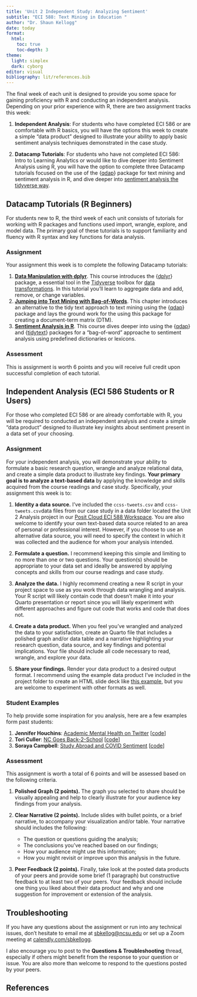 ```yaml
---
title: 'Unit 2 Independent Study: Analyzing Sentiment'
subtitle: "ECI 588: Text Mining in Education "
author: "Dr. Shaun Kellogg"
date: today
format:
  html:
    toc: true
    toc-depth: 3
theme:
  light: simplex
  dark: cyborg
editor: visual
bibliography: lit/references.bib
---
```


The final week of each unit is designed to provide you some space for gaining proficiency with R and conducting an independent analysis. Depending on your prior experience with R, there are two assignment tracks this week:

1.  **Independent Analysis**: For students who have completed ECI 586 or are comfortable with R basics, you will have the options this week to create a simple "data product" designed to illustrate your ability to apply basic sentiment analysis techniques demonstrated in the case study.

2.  **Datacamp Tutorials**: For students who have not completed ECI 586: Intro to Learning Analytics or would like to dive deeper into Sentiment Analysis using R, you will have the option to complete three Datacamp tutorials focused on the use of the {[qdap](https://trinker.github.io/qdap/)} package for text mining and sentiment analysis in R, and dive deeper into [sentiment analysis the tidyverse way](https://www.tidytextmining.com/sentiment).

## Datacamp Tutorials (R Beginners)

For students new to R, the third week of each unit consists of tutorials for working with R packages and functions used import, wrangle, explore, and model data. The primary goal of these tutorials is to support familiarity and fluency with R syntax and key functions for data analysis.

### Assignment

Your assignment this week is to complete the following Datacamp tutorials:

1.  [**Data Manipulation with dplyr**](https://app.datacamp.com/learn/courses/data-manipulation-with-dplyr). This course introduces the {[dplyr](https://dplyr.tidyverse.org)} package, a essential tool in the [Tidyverse](https://www.tidyverse.org) toolbox for [data transformations](https://r4ds.hadley.nz/data-transform). In this tutorial you'll learn to aggregate data and add, remove, or change variables.
2.  [**Jumping into Text Mining with Bag-of-Words**](https://app.datacamp.com/learn/courses/text-mining-with-bag-of-words-in-r). This chapter introduces an alternative to the tidy text approach to text mining using the {[qdap](https://trinker.github.io/qdap/)} package and lays the ground work for the using this package for creating a document-term matrix (DTM).
3.  [**Sentiment Analysis in R**](https://app.datacamp.com/learn/courses/sentiment-analysis-in-r). This course dives deeper into using the {[qdap](https://trinker.github.io/qdap/)} and {[tidytext](https://juliasilge.github.io/tidytext/)} packages for a "bag-of-word" approache to sentiment analysis using predefined dictionaries or lexicons.

### Assessment

This is assignment is worth 6 points and you will receive full credit upon successful completion of each tutorial.

## Independent Analysis (ECI 586 Students or R Users)

For those who completed ECI 586 or are already comfortable with R, you will be required to conducted an independent analysis and create a simple "data product" designed to illustrate key insights about sentiment present in a data set of your choosing.

### Assignment

For your independent analysis, you will demonstrate your ability to formulate a basic research question, wrangle and analyze relational data, and create a simple data product to illustrate key findings. **Your primary goal is to analyze a text-based data** by applying the knowledge and skills acquired from the course readings and case study. Specifically, your assignment this week is to:

1.  **Identity a data source.** I've included the `ccss-tweets.csv` and `ccss-tweets.csv`data files from our case study in a data folder located the Unit 2 Analysis project in our [Posit Cloud ECI 588 Workspace](https://posit.cloud/spaces/597706/join?access_code=weMxPiHe3BsKRsQOtUOnlD9NwbNG3L1G7NsuBanV). You are also welcome to identify your own text-based data source related to an area of personal or professional interest. However, if you choose to use an alternative data source, you will need to specify the context in which it was collected and the audience for whom your analysis intended.

2.  **Formulate a question.** I recommend keeping this simple and limiting to no more than one or two questions. Your question(s) should be appropriate to your data set and ideally be answered by applying concepts and skills from our course readings and case study.

3.  **Analyze the data.** I highly recommend creating a new R script in your project space to use as you work through data wrangling and analysis. Your R script will likely contain code that doesn't make it into your Quarto presentation or report since you will likely experiment with different approaches and figure out code that works and code that does not.

4.  **Create a data product.** When you feel you've wrangled and analyzed the data to your satisfaction, create an Quarto file that includes a polished graph and/or data table and a narrative highlighting your research question, data source, and key findings and potential implications. Your file should include all code necessary to read, wrangle, and explore your data.

5.  **Share your findings.** Render your data product to a desired output format. I recommend using the example data product I've included in the project folder to create an HTML slide deck like [this example](https://sbkellogg.quarto.pub/what-do-teachers-value-about-online-pd/#/title-slide), but you are welcome to experiment with other formats as well.

### Student Examples

To help provide some inspiration for you analysis, here are a few examples form past students:

1.  **Jennifer Houchins**: [Academic Mental Health on Twitter](https://jennhouchins.github.io/Sentiments/SentimentAnalysisinR.html#1) \[[code](https://github.com/jennhouchins/Sentiments)\]
2.  **Tori Culler**: [NC Goes Back-2-School](https://cullerth.github.io/wk_7_indpndnt_analysis/wk_7_presentation.html#1) \[[code](https://github.com/cullerth/wk_7_indpndnt_analysis/blob/main/wk_7_presentation.Rmd)\]
3.  **Soraya Campbell**: [Study Abroad and COVID Sentiment](https://sorayaworldwide.github.io/studyabroad_covid19.html#1) \[[code](https://github.com/sorayaworldwide/studyabroadcovid)\]

### Assessment

This assignment is worth a total of 6 points and will be assessed based on the following criteria.

1.  **Polished Graph (2 points).** The graph you selected to share should be visually appealing and help to clearly illustrate for your audience key findings from your analysis.

2.  **Clear Narrative (2 points).** Include slides with bullet points, or a brief narrative, to accompany your visualization and/or table. Your narrative should includes the following:

    -   The question or questions guiding the analysis;
    -   The conclusions you've reached based on our findings;
    -   How your audience might use this information;
    -   How you might revisit or improve upon this analysis in the future.

3.  **Peer Feedback (2 points).** Finally, take look at the posted data products of your peers and provide some brief (1 paragraph) but constructive feedback to at least two of your peers. Your feedback should include one thing you liked about their data product and why and one suggestion for improvement or extension of the analysis.

## Troubleshooting

If you have any questions about the assignment or run into any technical issues, don't hesitate to email me at [sbkellog\@ncsu.edu](#0) or set up a Zoom meeting at [calendly.com/sbkellogg](#0).

I also encourage you to post to the **Questions & Troubleshooting** thread, especially if others might benefit from the response to your question or issue. You are also more than welcome to respond to the questions posted by your peers.

## References
